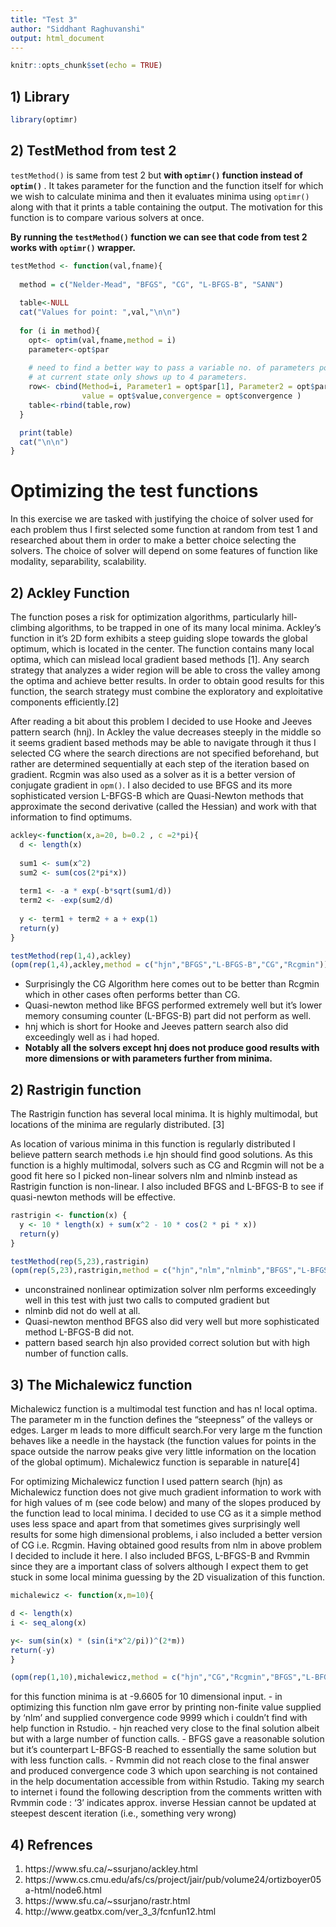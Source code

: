 ```yaml
---
title: "Test 3"
author: "Siddhant Raghuvanshi"
output: html_document
---
```


```r
knitr::opts_chunk$set(echo = TRUE)
```

## 1) Library
```r
library(optimr)
```
## 2) TestMethod from test 2
`testMethod()` is same from test 2 but <b> with `optimr()` function instead of `optim()` </b>. It takes parameter for the function and the 
function itself for which we wish to calculate minima and then it evaluates minima using `optimr()` along with that it prints a table containing 
the output. The motivation for this function is to compare various solvers at once.  

<b>By running the `testMethod()` function we can see that code from test 2 works with `optimr()` wrapper.</b>
```r
testMethod <- function(val,fname){
  
  method = c("Nelder-Mead", "BFGS", "CG", "L-BFGS-B", "SANN")
  
  table<-NULL
  cat("Values for point: ",val,"\n\n")
  
  for (i in method){
    opt<- optim(val,fname,method = i)
    parameter<-opt$par
    
    # need to find a better way to pass a variable no. of parameters possibly with purrr?
    # at current state only shows up to 4 parameters.
    row<- cbind(Method=i, Parameter1 = opt$par[1], Parameter2 = opt$par[2],Parameter3 = opt$par[3],Parameter4 =opt$par[4],
                value = opt$value,convergence = opt$convergence )
    table<-rbind(table,row)
  }

  print(table)
  cat("\n\n")
}
```

# Optimizing the test functions
In this exercise we are tasked with justifying the choice of solver used for each problem thus I first selected some function at 
random from test 1 and researched about them in order to make a better choice selecting the solvers. The choice of solver will depend 
on some features of function like modality, separability, scalability.

## 2) Ackley Function
The function poses a risk for optimization algorithms, particularly hill-climbing algorithms, to be trapped in one of its many local minima.
Ackley's function in it's 2D form exhibits a steep guiding slope towards the global optimum, which is located in the center. 
The function contains many local optima, which can mislead local gradient based methods [1]. Any search strategy that analyzes a wider region 
will be able to cross the valley among the optima and achieve better results. In order to obtain good results for this function, the search 
strategy must combine the exploratory and exploitative components efficiently.[2]

After reading a bit about this problem I decided to use Hooke and Jeeves pattern search (hnj). In Ackley the value decreases steeply in the 
middle so it seems gradient based methods may be able to navigate through it thus I selected CG where the search directions are not specified 
beforehand, but rather are determined sequentially at each step of the iteration based on gradient. Rcgmin was also used as a solver as it is 
a better version of conjugate gradient in `opm()`. I also decided to use BFGS and its more sophisticated version L-BFGS-B which are Quasi-Newton 
methods that approximate the second derivative (called the Hessian) and work with that information to find optimums.

```r
ackley<-function(x,a=20, b=0.2 , c =2*pi){
  d <- length(x)
  
  sum1 <- sum(x^2)
  sum2 <- sum(cos(2*pi*x))
  
  term1 <- -a * exp(-b*sqrt(sum1/d))
  term2 <- -exp(sum2/d)
  
  y <- term1 + term2 + a + exp(1)
  return(y)
}

testMethod(rep(1,4),ackley)
(opm(rep(1,4),ackley,method = c("hjn","BFGS","L-BFGS-B","CG","Rcgmin")))
```
- Surprisingly the CG Algorithm here comes out to be better than Rcgmin which in other cases often performs better than CG.
- Quasi-newton method like BFGS performed extremely well but it's lower memory consuming counter (L-BFGS-B) part did not perform as well.
- hnj which is short for Hooke and Jeeves pattern search also did exceedingly well as i had hoped.
- <b>Notably all the solvers except hnj does not produce good results with more dimensions or with parameters further from minima.</b>

## 2) Rastrigin function 
The Rastrigin function has several local minima. It is highly multimodal, but locations of the minima are regularly distributed. [3]

As location of various minima in this function is regularly distributed I believe pattern search methods i.e hjn should find good solutions. 
As this function is a highly multimodal, solvers such as CG and Rcgmin will not be a good fit here so I picked non-linear solvers nlm and nlminb 
instead as Rastrigin function is non-linear. I also included BFGS and L-BFGS-B to see if quasi-newton methods will be effective.
```r
rastrigin <- function(x) {
  y <- 10 * length(x) + sum(x^2 - 10 * cos(2 * pi * x))
  return(y)
}

testMethod(rep(5,23),rastrigin)
(opm(rep(5,23),rastrigin,method = c("hjn","nlm","nlminb","BFGS","L-BFGS-B")))
```

- unconstrained nonlinear optimization solver nlm performs exceedingly well in this test with just two calls to computed gradient but 
- nlminb did not do well at all.
- Quasi-newton menthod BFGS also did very well but more sophisticated method L-BFGS-B did not.
- pattern based search hjn also provided correct solution but with high number of function calls.

## 3) The Michalewicz function
Michalewicz function is a multimodal test function and has n! local optima. The parameter m in the function defines the "steepness" of 
the valleys or edges. Larger m leads to more difficult search.For very large m the function behaves like a needle in the haystack (the 
function values for points in the space outside the narrow peaks give very little information on the location of the global optimum). 
Michalewicz function is separable in nature[4]

For optimizing Michalewicz function I used pattern search (hjn) as Michalewicz function does not give much gradient information to work 
with for high values of m (see code below) and many of the slopes produced by the function lead to local minima. I decided to use CG as 
it a simple method uses less space and apart from that sometimes gives surprisingly well results for some high dimensional problems, i 
also included a better version of CG i.e. Rcgmin. Having obtained good results from nlm in above problem I decided to include it here. 
I also included BFGS, L-BFGS-B and Rvmmin since they are a important class of solvers although I expect them to get stuck in some local 
minima guessing by the 2D visualization of this function.
```r
michalewicz <- function(x,m=10){

d <- length(x)
i <- seq_along(x)

y<- sum(sin(x) * (sin(i*x^2/pi))^(2*m))
return(-y)
}

(opm(rep(1,10),michalewicz,method = c("hjn","CG","Rcgmin","BFGS","L-BFGS-B","Rvmmin")))
```
for this function minima is at -9.6605 for 10 dimensional input.
- in optimizing this function nlm gave error by printing non-finite value supplied by 'nlm' and supplied convergence code 9999 which i couldn't find with help function in Rstudio.
- hjn reached very close to the final solution albeit but with a large number of function calls.
- BFGS gave a reasonable solution but it's counterpart L-BFGS-B reached to essentially the same solution but with less function calls.
- Rvmmin did not reach close to the final answer and produced convergence code 3 which upon searching is not contained in the help documentation accessible from within Rstudio. Taking my search to internet i found the following description from the comments written with Rvmmin code : '3' indicates approx. inverse Hessian cannot be updated at steepest descent iteration (i.e., something very wrong)

## 4) Refrences 

1. https://www.sfu.ca/~ssurjano/ackley.html
2. https://www.cs.cmu.edu/afs/cs/project/jair/pub/volume24/ortizboyer05a-html/node6.html
3. https://www.sfu.ca/~ssurjano/rastr.html
4. http://www.geatbx.com/ver_3_3/fcnfun12.html

